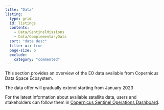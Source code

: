 ```yaml
---
title: "Data"
listing:
  type: grid
  id: listings
  contents:
    - Data/SentinelMissions
    - Data/ComplementaryData
  sort: "date desc"
  filter-ui: true
  page-size: 6
  exclude: 
    category: "commented"
---
```

This section provides an overview of the EO data available from Copernicus Data Space Ecosystem.

The data offer will gradually extend starting from January 2023 

For the latest information about available satellite data, users and stakeholders can follow them in [Copernicus Sentinel Operations Dashboard](Data/Others/Dashboard.qmd).  


::: {#listings}
:::